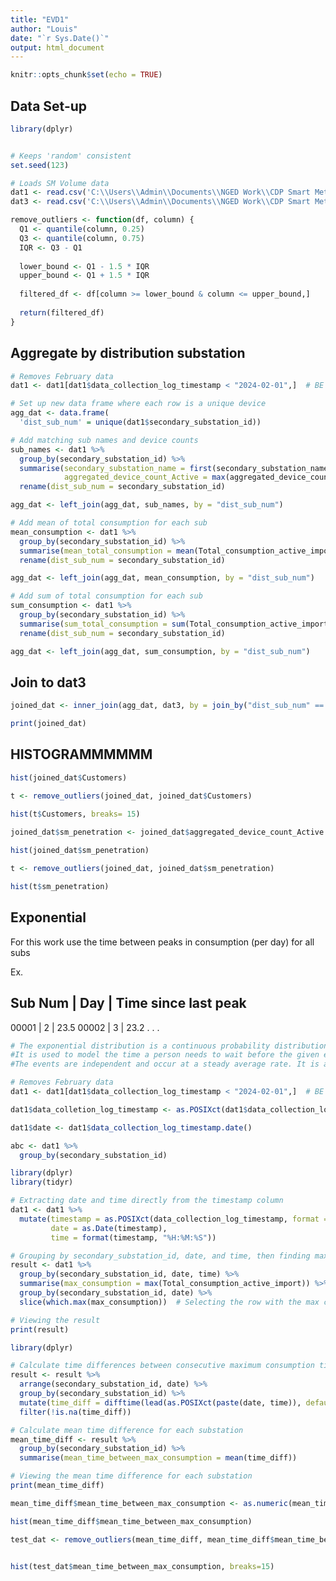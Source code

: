 ```yaml
---
title: "EVD1"
author: "Louis"
date: "`r Sys.Date()`"
output: html_document
---
```


```r
knitr::opts_chunk$set(echo = TRUE)
```

## Data Set-up

```r
library(dplyr)


# Keeps 'random' consistent
set.seed(123)

# Loads SM Volume data
dat1 <- read.csv('C:\\Users\\Admin\\Documents\\NGED Work\\CDP Smart Meter Data\\Data\\all_sm_data.csv')
dat3 <- read.csv('C:\\Users\\Admin\\Documents\\NGED Work\\CDP Smart Meter Data\\Data\\distribution-substations-january-2024.csv')
```

```r
remove_outliers <- function(df, column) {
  Q1 <- quantile(column, 0.25)
  Q3 <- quantile(column, 0.75)
  IQR <- Q3 - Q1
  
  lower_bound <- Q1 - 1.5 * IQR
  upper_bound <- Q1 + 1.5 * IQR
  
  filtered_df <- df[column >= lower_bound & column <= upper_bound,]
  
  return(filtered_df)
}
```

## Aggregate by distribution substation

```r
# Removes February data
dat1 <- dat1[dat1$data_collection_log_timestamp < "2024-02-01",]  # BE CAREFUL AS dat1 HAS BEEN REPLACED

# Set up new data frame where each row is a unique device
agg_dat <- data.frame(
  'dist_sub_num' = unique(dat1$secondary_substation_id))

# Add matching sub names and device counts
sub_names <- dat1 %>%
  group_by(secondary_substation_id) %>%
  summarise(secondary_substation_name = first(secondary_substation_name),
            aggregated_device_count_Active = max(aggregated_device_count_Active)) %>%
  rename(dist_sub_num = secondary_substation_id)

agg_dat <- left_join(agg_dat, sub_names, by = "dist_sub_num")

# Add mean of total consumption for each sub
mean_consumption <- dat1 %>%
  group_by(secondary_substation_id) %>%
  summarise(mean_total_consumption = mean(Total_consumption_active_import, na.rm = TRUE)) %>%
  rename(dist_sub_num = secondary_substation_id)

agg_dat <- left_join(agg_dat, mean_consumption, by = "dist_sub_num")

# Add sum of total consumption for each sub
sum_consumption <- dat1 %>%
  group_by(secondary_substation_id) %>%
  summarise(sum_total_consumption = sum(Total_consumption_active_import, na.rm = TRUE)) %>%
  rename(dist_sub_num = secondary_substation_id)

agg_dat <- left_join(agg_dat, sum_consumption, by = "dist_sub_num")
```


## Join to dat3

```r
joined_dat <- inner_join(agg_dat, dat3, by = join_by("dist_sub_num" == "Substation.Number"))

print(joined_dat)
```

## HISTOGRAMMMMMM

```r
hist(joined_dat$Customers)

t <- remove_outliers(joined_dat, joined_dat$Customers)

hist(t$Customers, breaks= 15)
```

```r
joined_dat$sm_penetration <- joined_dat$aggregated_device_count_Active / joined_dat$Customers
  
hist(joined_dat$sm_penetration)

t <- remove_outliers(joined_dat, joined_dat$sm_penetration)

hist(t$sm_penetration)
```

## Exponential

For this work use the time between peaks in consumption (per day) for all subs

Ex.

Sub Num | Day | Time since last peak
------------------------------------
 00001  |  2  |        23.5
 00002  |  3  |        23.2
 .
 .
 .

```r
# The exponential distribution is a continuous probability distribution that models the time between events in a Poisson point process.
#It is used to model the time a person needs to wait before the given event happens.
#The events are independent and occur at a steady average rate. It is a way to model the time between events that happen randomly and continuously

# Removes February data
dat1 <- dat1[dat1$data_collection_log_timestamp < "2024-02-01",]  # BE CAREFUL AS dat1 HAS BEEN REPLACED

dat1$data_colletion_log_timestamp <- as.POSIXct(dat1$data_collection_log_timestamp)

dat1$date <- dat1$data_collection_log_timestamp.date()

abc <- dat1 %>%
  group_by(secondary_substation_id)

```

```r
library(dplyr)
library(tidyr)

# Extracting date and time directly from the timestamp column
dat1 <- dat1 %>%
  mutate(timestamp = as.POSIXct(data_collection_log_timestamp, format = "%Y-%m-%d %H:%M:%S+00:00"),
         date = as.Date(timestamp),
         time = format(timestamp, "%H:%M:%S"))
```

```r
# Grouping by secondary_substation_id, date, and time, then finding max consumption
result <- dat1 %>%
  group_by(secondary_substation_id, date, time) %>%
  summarise(max_consumption = max(Total_consumption_active_import)) %>%
  group_by(secondary_substation_id, date) %>%
  slice(which.max(max_consumption))  # Selecting the row with the max consumption for each date

# Viewing the result
print(result)

```

```r
library(dplyr)

# Calculate time differences between consecutive maximum consumption timestamps
result <- result %>%
  arrange(secondary_substation_id, date) %>%
  group_by(secondary_substation_id) %>%
  mutate(time_diff = difftime(lead(as.POSIXct(paste(date, time)), default = last(as.POSIXct(paste(date, time)))), as.POSIXct(paste(date, time)), units = "mins")) %>%
  filter(!is.na(time_diff))

# Calculate mean time difference for each substation
mean_time_diff <- result %>%
  group_by(secondary_substation_id) %>%
  summarise(mean_time_between_max_consumption = mean(time_diff))

# Viewing the mean time difference for each substation
print(mean_time_diff)
```

```r
mean_time_diff$mean_time_between_max_consumption <- as.numeric(mean_time_diff$mean_time_between_max_consumption)

hist(mean_time_diff$mean_time_between_max_consumption)

test_dat <- remove_outliers(mean_time_diff, mean_time_diff$mean_time_between_max_consumption)


hist(test_dat$mean_time_between_max_consumption, breaks=15)

```